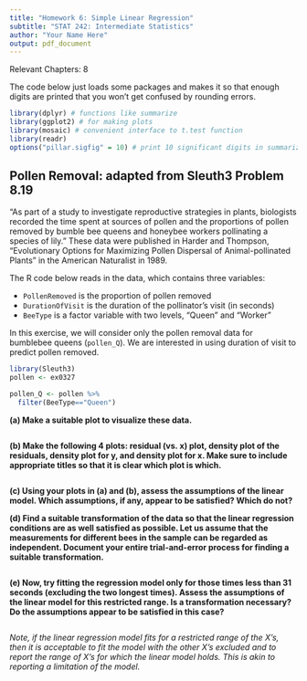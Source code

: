---
title: "Homework 6: Simple Linear Regression"
subtitle: "STAT 242: Intermediate Statistics"
author: "Your Name Here"
output: pdf_document
---

Relevant Chapters: 8

The code below just loads some packages and makes it so that enough digits are printed that you won't get confused by rounding errors.

```{r, message = FALSE}
library(dplyr) # functions like summarize
library(ggplot2) # for making plots
library(mosaic) # convenient interface to t.test function
library(readr)
options("pillar.sigfig" = 10) # print 10 significant digits in summarize output
```

## Pollen Removal: adapted from Sleuth3 Problem 8.19  

"As part of a study to investigate reproductive strategies in plants, biologists recorded the time spent at sources of pollen and the proportions of pollen removed by bumble bee queens and honeybee workers pollinating a species of lily." These data were published in Harder and Thompson, "Evolutionary Options for Maximizing Pollen Dispersal of Animal-pollinated Plants" in the American Naturalist in 1989. 

The R code below reads in the data, which contains three variables:

 * `PollenRemoved` is the proportion of pollen removed
 * `DurationOfVisit` is the duration of the pollinator's visit (in seconds)
 * `BeeType` is a factor variable with two levels, "Queen" and "Worker"
 
In this exercise, we will consider only the pollen removal data for bumblebee queens (`pollen_Q`). We are interested in using duration of visit to predict pollen removed.

```{r}
library(Sleuth3)
pollen <- ex0327

pollen_Q <- pollen %>%
  filter(BeeType=="Queen")
```

**(a) Make a suitable plot to visualize these data.**

```{r}

```

**(b) Make the following 4 plots: residual (vs. x) plot, density plot of the residuals, density plot for y, and density plot for x. Make sure to include appropriate titles so that it is clear which plot is which.**

```{r}

```

**(c) Using your plots in (a) and (b), assess the assumptions of the linear model. Which assumptions, if any, appear to be satisfied? Which do not?**



**(d) Find a suitable transformation of the data so that the linear regression conditions are as well satisfied as possible. Let us assume that the measurements for different bees in the sample can be regarded as independent. Document your entire trial-and-error process for finding a suitable transformation.**

```{r}

```

**(e) Now, try fitting the regression model only for those times less than 31 seconds (excluding the two longest times). Assess the assumptions of the linear model for this restricted range. Is a transformation necessary? Do the assumptions appear to be satisfied in this case?**

```{r}

```

*Note, if the linear regression model fits for a restricted range of the X's, then it is acceptable to fit the model with the other X's excluded and to report the range of X's for which the linear model holds. This is akin to reporting a limitation of the model.*




